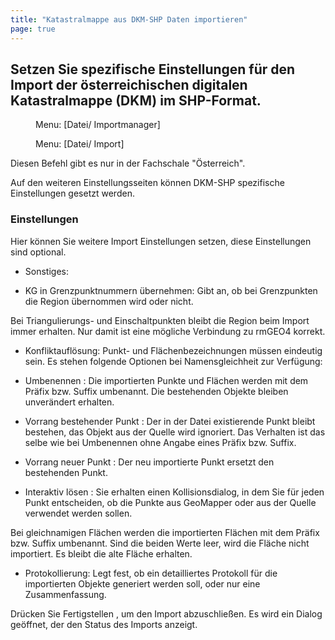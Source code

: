 ```yaml
---
title: "Katastralmappe aus DKM-SHP Daten importieren"
page: true
---
```

## Setzen Sie spezifische Einstellungen f&#252;r den Import der &#246;sterreichischen digitalen Katastralmappe (DKM) im SHP-Format.
<GeoMapper> <Menu> Menu: [Datei/ Importmanager] </Menu> </GeoMapper><GeoDesigner> <Menu> Menu: [Datei/ Import] </Menu> </GeoDesigner>

<Warning>
Diesen Befehl gibt es nur in der Fachschale &quot;&#214;sterreich&quot;. 
</Warning>


Auf den weiteren Einstellungsseiten k&#246;nnen DKM-SHP spezifische Einstellungen gesetzt werden.

### Einstellungen
Hier k&#246;nnen Sie weitere Import Einstellungen setzen, diese Einstellungen sind optional.

- <Bold> Sonstiges: </Bold>  

-  KG in Grenzpunktnummern &#252;bernehmen: Gibt an, ob bei Grenzpunkten die Region &#252;bernommen wird oder nicht.





<Success>
Bei Triangulierungs- und Einschaltpunkten bleibt die Region beim Import immer erhalten. Nur damit ist eine m&#246;gliche Verbindung zu rmGEO4  korrekt.
</Success>


- <Bold> Konfliktaufl&#246;sung: </Bold> Punkt- und Fl&#228;chenbezeichnungen m&#252;ssen eindeutig sein. Es stehen folgende Optionen bei Namensgleichheit  zur Verf&#252;gung:

- <Italic> Umbenennen </Italic> : Die importierten Punkte und Fl&#228;chen werden mit dem Pr&#228;fix bzw. Suffix umbenannt. Die bestehenden Objekte bleiben unver&#228;ndert erhalten.

- <Italic> Vorrang bestehender Punkt </Italic> : Der in der Datei existierende Punkt bleibt bestehen, das Objekt aus der Quelle wird ignoriert. Das Verhalten ist das selbe wie bei <Italic> Umbenennen </Italic>  ohne Angabe eines Pr&#228;fix bzw. Suffix.

- <Italic> Vorrang neuer Punkt </Italic> : Der neu importierte Punkt ersetzt den bestehenden Punkt.

- <Italic> Interaktiv l&#246;sen </Italic> : Sie erhalten einen Kollisionsdialog, in dem Sie f&#252;r jeden Punkt entscheiden, ob die Punkte aus GeoMapper oder aus der Quelle verwendet werden sollen. 


<Warning>
Bei gleichnamigen Fl&#228;chen werden die importierten Fl&#228;chen mit dem Pr&#228;fix bzw. Suffix umbenannt. Sind die beiden Werte leer, wird die Fl&#228;che nicht importiert. Es bleibt die alte Fl&#228;che erhalten.

</Warning>


- <Bold> Protokollierung: </Bold>  Legt fest, ob ein detailliertes Protokoll f&#252;r die importierten Objekte generiert werden soll, oder nur eine Zusammenfassung.




Dr&#252;cken Sie  <Border>Fertigstellen</Border> , um den Import abzuschlie&#223;en. Es wird ein Dialog ge&#246;ffnet, der den Status des Imports anzeigt.